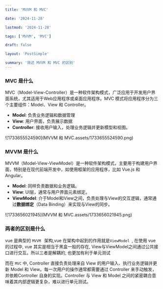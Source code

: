 ```yaml
---
title: 'MVVM 和 MVC'

date: '2024-11-28'

lastmod: '2024-11-28'

tags: ['MVVM', 'MVC']

draft: false

layout: 'PostSimple'

summary: '简述 MVVM 和 MVC 的区别'
---
```


### MVC 是什么

MVC（Model-View-Controller）是一种软件架构模式，广泛应用于开发用户界面系统，尤其适用于Web应用程序或桌面应用程序。MVC 模式将应用程序分为三个主要组件：Model、View 和 Controller。

- **Model**: 负责业务逻辑和数据管理
- **View**: 用户界面，负责展示数据
- **Controller**: 接收用户输入，处理业务逻辑并更新模型和视图。

![1733655524590](MVVM 和 MVC.assets/1733655524590.png)

### MVVM 是什么

MVVM（Model-View-ViewModel）是一种软件架构模式，主要用于构建用户界面，特别是在现代前端开发中，如使用框架的应用程序，比如 Vue.js 和 Angular。

- **Model**: 同样负责数据和业务逻辑。
- **View**: UI层，通常与用户界面元素绑定。
- **ViewModel**: 介于Model和View之间，负责处理与View的交互逻辑，通常通过**数据绑定**（Data Binding）来实现与View的同步。

![1733656021945](MVVM 和 MVC.assets/1733656021945.png)

### 两者的区别是什么

vue 是典型的 `MVVM ` 架构,vue 在架构中起到的作用就是`ViewModel `, 在使用 vue 的过程中, vue 其实是相当于黑盒一般的存在, View与ViewModel之间通过公共接口进行交互。所以三者是解耦的, 也更加有利于单元测试

而在 `MVC` 中, Controller 直接负责处理来自 View 的用户输入、执行业务逻辑并更新 Model 和 View。每一次用户的操作通常都需要通过 Controller 来手动触发，并依赖Controller 自身的实现。Controller 与 View 和 Model 之间的紧密耦合意味着其内部逻辑更复杂，难以进行单元测试。

